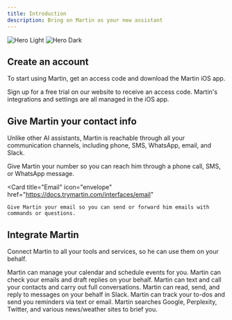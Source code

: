 ```yaml
---
title: Introduction
description: Bring on Martin as your new assistant
---
```


<img
  className="block dark:hidden"
  src="/images/iphone-hero.png"
  alt="Hero Light"
/>
<img
  className="hidden dark:block"
  src="/images/iphone-hero.png"
  alt="Hero Dark"
/>

## Create an account

To start using Martin, get an access code and download the Martin iOS app.

<CardGroup cols={2}>
  <Card
    title="Get an Access Code"
    icon="key"
    href="https://trymartin.com/pricing"
  >
    Sign up for a free trial on our website to receive an access code.
  </Card>
  <Card
    title="Download the App"
    icon="app-store-ios"
    href="https://apps.apple.com/us/app/martin/id6453473083"
  >
    Martin's integrations and settings are all managed in the iOS app.
  </Card>
</CardGroup>

## Give Martin your contact info

Unlike other AI assistants, Martin is reachable through all your communication channels, including phone, SMS, WhatsApp, email, and Slack.

<CardGroup cols={2}>
  <Card
    title="Phone"
    icon="phone"
    href="https://docs.trymartin.com/interfaces/phone"
  >
    Give Martin your number so you can reach him through a phone call, SMS, or WhatsApp message.
  </Card>

  <Card
    title="Email"
    icon="envelope"
    href="https://docs.trymartin.com/interfaces/email"
  >
    Give Martin your email so you can send or forward him emails with commands or questions.
  </Card>
</CardGroup>

## Integrate Martin

Connect Martin to all your tools and services, so he can use them on your behalf.

<CardGroup cols={2}>
  <Card
    title="Calendar"
    icon="calendar"
    href="https://docs.trymartin.com/capabilities/calendar"
  >
    Martin can manage your calendar and schedule events for you.
  </Card>
  <Card
    title="Inbox"
    icon="inbox"
    href="https://docs.trymartin.com/capabilities/inbox"
  >
    Martin can check your emails and draft replies on your behalf.
  </Card>
  <Card
    title="Texting & Calling"
    icon="address-book"
    href="https://docs.trymartin.com/capabilities/contacts"
  >
    Martin can text and call your contacts and carry out full conversations.
  </Card>
  <Card
    title="Slack"
    icon="slack"
    href="https://docs.trymartin.com/capabilities/slack"
  >
    Martin can read, send, and reply to messages on your behalf in Slack.
  </Card>
  <Card
    title="Reminders & To-dos"
    icon="bell"
    href="https://docs.trymartin.com/capabilities/reminders"
  >
    Martin can track your to-dos and send you reminders via text or email.
  </Card>
  <Card
    title="Information"
    icon="magnifying-glass"
    href="https://docs.trymartin.com/capabilities/search"
  >
    Martin searches Google, Perplexity, Twitter, and various news/weather sites to brief you.
  </Card>
</CardGroup>
